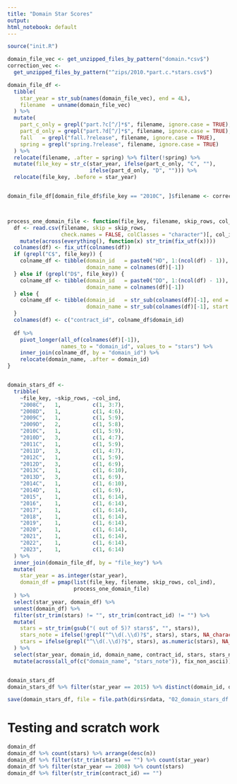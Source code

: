 ```yaml
---
title: "Domain Star Scores"
output:
html_notebook: default
---
```



```r
source("init.R")
```


```r
domain_file_vec <- get_unzipped_files_by_pattern("domain.*csv$")
correction_vec <-
  get_unzipped_files_by_pattern("^zips/2010.*part.c.*stars.csv$")

domain_file_df <-
  tibble(
    star_year = str_sub(names(domain_file_vec), end = 4L),
    filename  = unname(domain_file_vec)
  ) %>%
  mutate(
    part_c_only = grepl("part.?c[^/]*$", filename, ignore.case = TRUE),
    part_d_only = grepl("part.?d[^/]*$", filename, ignore.case = TRUE),
    fall   = grepl("fall.?release", filename, ignore.case = TRUE),
    spring = grepl("spring.?release", filename, ignore.case = TRUE)
  ) %>%
  relocate(filename, .after = spring) %>% filter(!spring) %>%
  mutate(file_key = str_c(star_year, ifelse(part_c_only, "C", ""),
                          ifelse(part_d_only, "D", ""))) %>%
  relocate(file_key, .before = star_year)


domain_file_df[domain_file_df$file_key == "2010C", ]$filename <- correction_vec



process_one_domain_file <- function(file_key, filename, skip_rows, col_ind) {
  df <- read.csv(filename, skip = skip_rows,
                 check.names = FALSE, colClasses = "character")[, col_ind] %>%
    mutate(across(everything(), function(x) str_trim(fix_utf(x))))
  colnames(df) <- fix_utf(colnames(df))
  if (grepl("C$", file_key)) {
    colname_df <- tibble(domain_id   = paste0("HD", 1:(ncol(df) - 1)),
                         domain_name = colnames(df)[-1])
  } else if (grepl("D$", file_key)) {
    colname_df <- tibble(domain_id   = paste0("DD", 1:(ncol(df) - 1)),
                         domain_name = colnames(df)[-1])
  } else {
    colname_df <- tibble(domain_id   = str_sub(colnames(df)[-1], end = 3L),
                         domain_name = str_sub(colnames(df)[-1], start = 6L))
  }
  colnames(df) <- c("contract_id", colname_df$domain_id)
  
  df %>%
    pivot_longer(all_of(colnames(df)[-1]),
                 names_to = "domain_id", values_to = "stars") %>%
    inner_join(colname_df, by = "domain_id") %>%
    relocate(domain_name, .after = domain_id)
}


domain_stars_df <-
  tribble(
  	~file_key, ~skip_rows, ~col_ind,
  	"2008C",   1,          c(1, 3:7),
  	"2008D",   1,          c(1, 4:6),
  	"2009C",   1,          c(1, 5:9),
  	"2009D",   2,          c(1, 5:8),
  	"2010C",   1,          c(1, 5:9),
  	"2010D",   3,          c(1, 4:7),
  	"2011C",   1,          c(1, 5:9),
  	"2011D",   3,          c(1, 4:7),
  	"2012C",   1,          c(1, 5:9),
  	"2012D",   3,          c(1, 6:9),
  	"2013C",   1,          c(1, 6:10),
  	"2013D",   3,          c(1, 6:9),
  	"2014C",   1,          c(1, 6:10),
  	"2014D",   1,          c(1, 6:9),
  	"2015",    1,          c(1, 6:14),
  	"2016",    1,          c(1, 6:14),
  	"2017",    1,          c(1, 6:14),
  	"2018",    1,          c(1, 6:14),
  	"2019",    1,          c(1, 6:14),
  	"2020",    1,          c(1, 6:14),
  	"2021",    1,          c(1, 6:14),
  	"2022",    1,          c(1, 6:14),
  	"2023",    1,          c(1, 6:14)
  ) %>%
  inner_join(domain_file_df, by = "file_key") %>%
  mutate(
    star_year = as.integer(star_year),
    domain_df = pmap(list(file_key, filename, skip_rows, col_ind),
                     process_one_domain_file)
  ) %>%
  select(star_year, domain_df) %>%
  unnest(domain_df) %>%
  filter(str_trim(stars) != "", str_trim(contract_id) != "") %>%
  mutate(
    stars = str_trim(gsub("( out of 5)? stars$", "", stars)),
    stars_note = ifelse(!grepl("^\\d(.\\d)?$", stars), stars, NA_character_),
    stars = ifelse(grepl("^\\d(.\\d)?$", stars), as.numeric(stars), NA_real_)
  ) %>%
  select(star_year, domain_id, domain_name, contract_id, stars, stars_note) %>%
  mutate(across(all_of(c("domain_name", "stars_note")), fix_non_ascii))


domain_stars_df
domain_stars_df %>% filter(star_year == 2015) %>% distinct(domain_id, domain_name) %>% arrange(domain_id)
```



```r
save(domain_stars_df, file = file.path(dirs$rdata, "02_domain_stars_df.RData"))
```





# Testing and scratch work

```r

domain_df
domain_df %>% count(stars) %>% arrange(desc(n))
domain_df %>% filter(str_trim(stars) == "") %>% count(star_year)
domain_df %>% filter(star_year == 2008) %>% count(stars)
domain_df %>% filter(str_trim(contract_id) == "")
```


